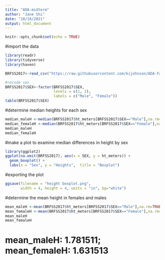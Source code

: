 ```yaml
---
title: "ADA-midterm"
author: "Jane Shi"
date: "10/18/2021"
output: html_document
---
```


```r
knitr::opts_chunk$set(echo = TRUE)
```

#import the data
```r
library(readr)
library(tidyverse)
library(haven)

BRFSS2017<-read_csv("https://raw.githubusercontent.com/kijohnson/ADA-Fall-2021/master/BRFSS2017_10percent_v.csv")

#recode sex
BRFSS2017$SEX<-factor(BRFSS2017$SEX, 
                      levels = c(1, 2), 
                      labels = c("Male", "Female"))
table(BRFSS2017$SEX)
```

#determine median heights for each sex
```r
median_maleH <-median(BRFSS2017$ht_meters[BRFSS2017$SEX=="Male"],na.rm=TRUE)
median_femaleH <-median(BRFSS2017$ht_meters[BRFSS2017$SEX=="Female"],na.rm=TRUE)
median_maleH
median_femaleH

```
#make a plot to examine median differences in height by sex
```r
library(ggplot2)
ggplot(na.omit(BRFSS2017), aes(x = SEX, y = ht_meters)) +
  geom_boxplot() +
  labs(x = "Sex", y = "Heights",  title = "Boxplot")
```
#exporting the plot
```r
ggsave(filename = "height boxplot.png",
       width = 4, height = 4, units = "in", bg="white")
```
#determine the mean height in females and males
```r
mean_maleH <-mean(BRFSS2017$ht_meters[BRFSS2017$SEX=="Male"],na.rm=TRUE)
mean_femaleH <-mean(BRFSS2017$ht_meters[BRFSS2017$SEX=="Female"],na.rm=TRUE)
mean_maleH
mean_femaleH
```
# mean_maleH: 1.781511; mean_femaleH: 1.631513
